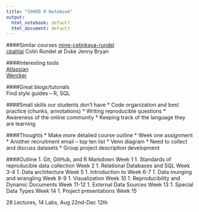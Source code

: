 ```yaml
---
title: "590RD R Notebook"
output:
  html_notebook: default
  html_document: default
---
```



####Similar courses
[mine-cetinkaya-rundel](https://github.com/mine-cetinkaya-rundel/2016-06-27-first-ds-course-user)  
[cbahlai](https://github.com/cbahlai/OSRR_course)
Colin Rundel at Duke
Jenny Bryan

####Interesting tools  
[Atlassian](https://www.atlassian.com/software/sourcetree)  
[Wercker](http://wercker.com/)


####Great blogs/tutorials  
Find style guides -- R, SQL

####Small skills our students don't have
* Code organization and best practice (chunks, annotations)
* Writing reproducible questions
* Awareness of the online community
* Keeping track of the language they are learning

####Thoughts
* Make more detailed course outline
* Week one assignment
* Another recruitment email -- top ten list 
* Venn diagram
* Need to collect and discuss datasets
* Group project description development

####Outline
1. Git, GitHub, and R Markdown \dotfill Week 1
1. Standards of reproducible data collection \dotfill Week 2
1. Relational Databases and SQL \dotfill Week 3-4
1. Data architecture \dotfill Week 5
1. Introduction to \texttt{R} \dotfill Week 6-7
1. Data munging and wrangling \dotfill Week 8-9
1. Visualization \dotfill Week 10
1. Reproducibility and Dynamic Documents \dotfill Week 11-12
1. External Data Sources \dotfill Week 13
1. Special Data Types \dotfill Week 14
1. Project presentations \dotfill Week 15

28 Lectures, 14 Labs, 
Aug 22nd-Dec 12th



